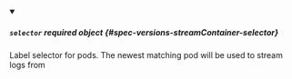 


<details className="config-field" data-expandable="true" open>
<summary>

##### `selector` <span className="config-field-required" data-required="false">required</span> <span className="config-field-type">object</span> <span className="config-field-default"></span> <span className="config-field-enum"></span> {#spec-versions-streamContainer-selector}

Label selector for pods. The newest matching pod will be used to stream logs from

</summary>

<PartialSelectorreference />


</details>
